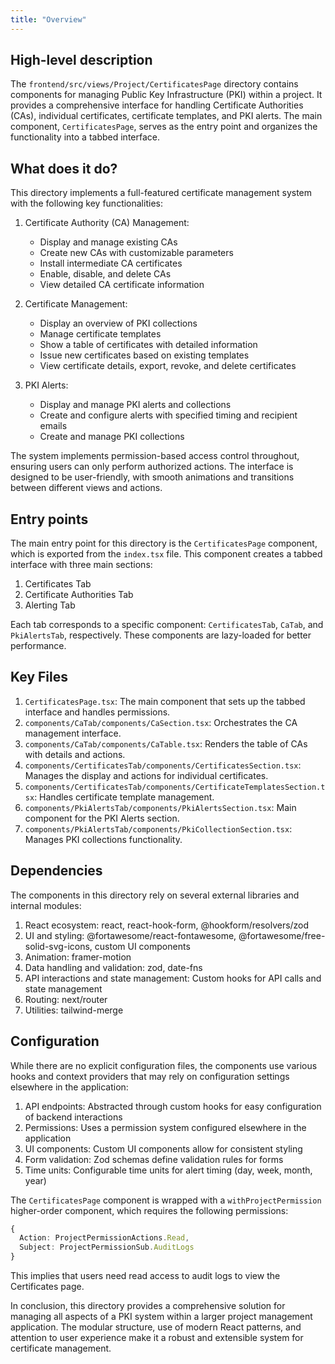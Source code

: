 ```yaml
---
title: "Overview"
---
```


## High-level description
The `frontend/src/views/Project/CertificatesPage` directory contains components for managing Public Key Infrastructure (PKI) within a project. It provides a comprehensive interface for handling Certificate Authorities (CAs), individual certificates, certificate templates, and PKI alerts. The main component, `CertificatesPage`, serves as the entry point and organizes the functionality into a tabbed interface.

## What does it do?
This directory implements a full-featured certificate management system with the following key functionalities:

1. Certificate Authority (CA) Management:
   - Display and manage existing CAs
   - Create new CAs with customizable parameters
   - Install intermediate CA certificates
   - Enable, disable, and delete CAs
   - View detailed CA certificate information

2. Certificate Management:
   - Display an overview of PKI collections
   - Manage certificate templates
   - Show a table of certificates with detailed information
   - Issue new certificates based on existing templates
   - View certificate details, export, revoke, and delete certificates

3. PKI Alerts:
   - Display and manage PKI alerts and collections
   - Create and configure alerts with specified timing and recipient emails
   - Create and manage PKI collections

The system implements permission-based access control throughout, ensuring users can only perform authorized actions. The interface is designed to be user-friendly, with smooth animations and transitions between different views and actions.

## Entry points
The main entry point for this directory is the `CertificatesPage` component, which is exported from the `index.tsx` file. This component creates a tabbed interface with three main sections:

1. Certificates Tab
2. Certificate Authorities Tab
3. Alerting Tab

Each tab corresponds to a specific component: `CertificatesTab`, `CaTab`, and `PkiAlertsTab`, respectively. These components are lazy-loaded for better performance.

## Key Files
1. `CertificatesPage.tsx`: The main component that sets up the tabbed interface and handles permissions.
2. `components/CaTab/components/CaSection.tsx`: Orchestrates the CA management interface.
3. `components/CaTab/components/CaTable.tsx`: Renders the table of CAs with details and actions.
4. `components/CertificatesTab/components/CertificatesSection.tsx`: Manages the display and actions for individual certificates.
5. `components/CertificatesTab/components/CertificateTemplatesSection.tsx`: Handles certificate template management.
6. `components/PkiAlertsTab/components/PkiAlertsSection.tsx`: Main component for the PKI Alerts section.
7. `components/PkiAlertsTab/components/PkiCollectionSection.tsx`: Manages PKI collections functionality.

## Dependencies
The components in this directory rely on several external libraries and internal modules:

1. React ecosystem: react, react-hook-form, @hookform/resolvers/zod
2. UI and styling: @fortawesome/react-fontawesome, @fortawesome/free-solid-svg-icons, custom UI components
3. Animation: framer-motion
4. Data handling and validation: zod, date-fns
5. API interactions and state management: Custom hooks for API calls and state management
6. Routing: next/router
7. Utilities: tailwind-merge

## Configuration
While there are no explicit configuration files, the components use various hooks and context providers that may rely on configuration settings elsewhere in the application:

1. API endpoints: Abstracted through custom hooks for easy configuration of backend interactions
2. Permissions: Uses a permission system configured elsewhere in the application
3. UI components: Custom UI components allow for consistent styling
4. Form validation: Zod schemas define validation rules for forms
5. Time units: Configurable time units for alert timing (day, week, month, year)

The `CertificatesPage` component is wrapped with a `withProjectPermission` higher-order component, which requires the following permissions:

```typescript
{
  Action: ProjectPermissionActions.Read,
  Subject: ProjectPermissionSub.AuditLogs
}
```

This implies that users need read access to audit logs to view the Certificates page.

In conclusion, this directory provides a comprehensive solution for managing all aspects of a PKI system within a larger project management application. The modular structure, use of modern React patterns, and attention to user experience make it a robust and extensible system for certificate management.
